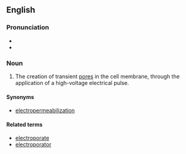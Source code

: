 ==English==
===Pronunciation===
*{{IPA|ɪˌlɛktɹoʊpɔˈɹeɪʃən}}
*{{rhymes|eɪʃən}}

===Noun===
{{en-noun|s|-}}
{{wikipedia}}

# {{biotechnology}} The creation of transient [[pore]]s in the cell membrane, through the application of a high-voltage electrical pulse.

====Synonyms====
*[[electropermeabilization]]

====Related terms====
*[[electroporate]]
*[[electroporator]]